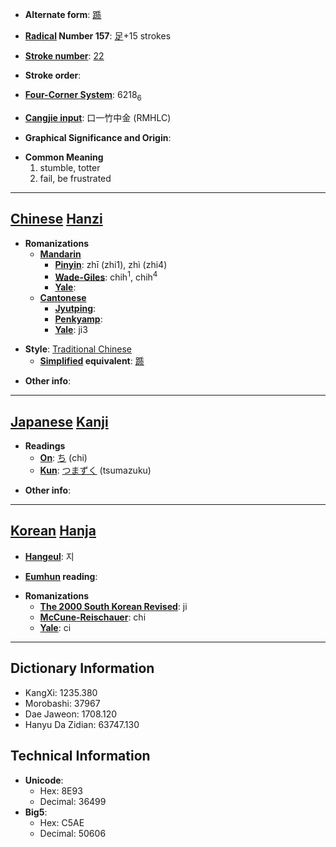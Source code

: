 * '''Alternate form''': [[踬]]

* '''[[Wiktionary:Chinese radical index| Radical]] Number 157''': [[Wiktionary:Chinese radical index 足|足]]+15 strokes

* '''[[Wiktionary:Chinese total strokes index|Stroke number]]''': [[Wiktionary:Chinese total strokes index 22|22]]

* '''Stroke order''': 

* '''[[Wiktionary:Chinese four corner index|Four-Corner System]]''': 6218<sub>6</sub>

* '''[[Wiktionary:Chinese Cangjie index|Cangjie input]]''': 口一竹中金 (RMHLC)

* '''Graphical Significance and Origin''': 

* '''Common Meaning'''
*#stumble, totter
*# fail, be frustrated


----

== [[Chinese]] [[Hanzi]] ==

* '''Romanizations'''
** '''[[Mandarin]]'''
*** '''[[Pinyin]]''': zhī (zhi1), zhì (zhi4)
*** '''[[Wade-Giles]]''': chih<sup>1</sup>, chih<sup>4</sup>
*** '''[[Yale]]''': 
** '''[[Cantonese]]'''
*** '''[[Jyutping]]''':
*** '''[[Penkyamp]]''': 
*** '''[[Yale]]''': ji3

* '''Style''': [[Traditional Chinese]] 
** '''[[Simplified Chinese|Simplified]] equivalent''': [[踬]]

* '''Other info''': 

----

== [[Japanese]] [[Kanji]] ==

* '''Readings'''
** '''[[On]]''': [[ち]] (chi)
** '''[[Kun]]''': [[つまずく]] (tsumazuku)

* '''Other info''':  

----

== [[Korean]] [[Hanja]] ==

* '''[[Hangeul]]''': 지

* '''[[Eumhun]] reading''': 

* '''Romanizations'''
** '''[[The 2000 South Korean Revised Romanization|The 2000 South Korean Revised]]''': ji
** '''[[McCune-Reischauer]]''': chi
** '''[[Yale]]''': ci

----

== Dictionary Information ==

* KangXi: 1235.380
* Morobashi: 37967
* Dae Jaweon: 1708.120
* Hanyu Da Zidian: 63747.130

== Technical Information ==

* '''Unicode''':
** Hex: 8E93
** Decimal: 36499
* '''Big5''':
** Hex: C5AE
** Decimal: 50606